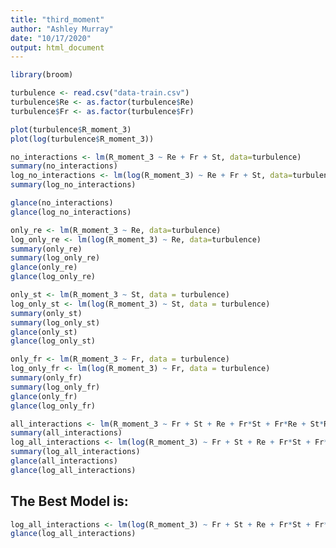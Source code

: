 ```yaml
---
title: "third_moment"
author: "Ashley Murray"
date: "10/17/2020"
output: html_document
---
```


```r
library(broom)
```

```r
turbulence <- read.csv("data-train.csv")
turbulence$Re <- as.factor(turbulence$Re)
turbulence$Fr <- as.factor(turbulence$Fr)
```

```r
plot(turbulence$R_moment_3)
plot(log(turbulence$R_moment_3))
```

```r
no_interactions <- lm(R_moment_3 ~ Re + Fr + St, data=turbulence)
summary(no_interactions)
log_no_interactions <- lm(log(R_moment_3) ~ Re + Fr + St, data=turbulence)
summary(log_no_interactions)
```

```r
glance(no_interactions)
glance(log_no_interactions)
```

```r
only_re <- lm(R_moment_3 ~ Re, data=turbulence)
log_only_re <- lm(log(R_moment_3) ~ Re, data=turbulence)
summary(only_re)
summary(log_only_re)
glance(only_re)
glance(log_only_re)
```

```r
only_st <- lm(R_moment_3 ~ St, data = turbulence)
log_only_st <- lm(log(R_moment_3) ~ St, data = turbulence)
summary(only_st)
summary(log_only_st)
glance(only_st)
glance(log_only_st)
```

```r
only_fr <- lm(R_moment_3 ~ Fr, data = turbulence)
log_only_fr <- lm(log(R_moment_3) ~ Fr, data = turbulence)
summary(only_fr)
summary(log_only_fr)
glance(only_fr)
glance(log_only_fr)
```

```r
all_interactions <- lm(R_moment_3 ~ Fr + St + Re + Fr*St + Fr*Re + St*Re, data=turbulence)
summary(all_interactions)
log_all_interactions <- lm(log(R_moment_3) ~ Fr + St + Re + Fr*St + Fr*Re + St*Re, data=turbulence)
summary(log_all_interactions)
glance(all_interactions)
glance(log_all_interactions)
```
## The Best Model is:
```r
log_all_interactions <- lm(log(R_moment_3) ~ Fr + St + Re + Fr*St + Fr*Re + St*Re, data=turbulence)
glance(log_all_interactions)
```